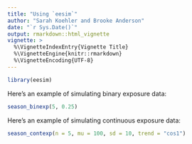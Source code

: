 ```yaml
---
title: "Using `eesim`"
author: "Sarah Koehler and Brooke Anderson"
date: "`r Sys.Date()`"
output: rmarkdown::html_vignette
vignette: >
  %\VignetteIndexEntry{Vignette Title}
  %\VignetteEngine{knitr::rmarkdown}
  %\VignetteEncoding{UTF-8}
---
```


```r
library(eesim)
```

Here's an example of simulating binary exposure data: 

```r
season_binexp(5, 0.25)
```

Here's an example of simulating continuous exposure data:

```r
season_contexp(n = 5, mu = 100, sd = 10, trend = "cos1")
```



